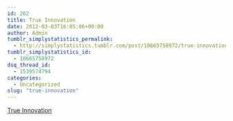 ```yaml
---
id: 262
title: True Innovation
date: 2012-03-03T16:05:06+00:00
author: Admin
tumblr_simplystatistics_permalink:
  - http://simplystatistics.tumblr.com/post/18665758972/true-innovation
tumblr_simplystatistics_id:
  - 18665758972
dsq_thread_id:
  - 1539574794
categories:
  - Uncategorized
slug: "true-innovation"
---
```

[True Innovation](http://www.nytimes.com/2012/02/26/opinion/sunday/innovation-and-the-bell-labs-miracle.html)
